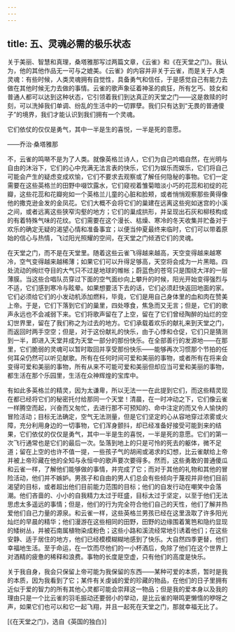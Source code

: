 ```yaml
---
---
---
```

title: 五、灵魂必需的极乐状态
---




关于美丽、智慧和真理，桑塔雅那写过两篇文章，《云雀》和《在天堂之门》。我认为，他的其他作品无一可与之媲美。《云雀》的内容并非关于云雀，而是关于人类灵魂：有些时候，人类灵魂拥有自觉性，具备勇气和信任，于是感觉自己有能力去做在其他时候无力去做的事情。云雀的歌声象征着神圣的疯狂，所有乞丐、妓女和普通人都可以达到这种状态，它引领着我们到达真正的天堂之门——这是救赎的时刻，可以洗掉我们单调、纷乱的生活中的一切罪孽。我们只有达到“无畏的普通傻子”的境界，我们才能认识到我们拥有一个灵魂。

它们依仗的仅仅是勇气，其中一半是生的喜悦，一半是死的意愿。

——乔治·桑塔雅那

不，云雀的鸣啭不是为了人类。就像英格兰诗人，它们为自己吟唱自然，在光明与自由的沐浴下，它们的心中充满无法言表的快乐，它们为娱乐而娱乐，它们将自己可能会产生的疑虑变成欢愉，它们不要求去观察或了解任何隐秘的事物。它们一定需要在这些英格兰的田野中啜饮露水，它们窥视着雏菊暗淡小巧的花蕊和初绽的花瓣，这些花蕊和花瓣宛如一个英格兰儿童的心脏和脸颊，或者悄悄观察那些黄得像他的撒克逊金发的金凤花。它们大概不会将它们的巢建在远离这些宛如迷宫的小溪之间，或者远离这些狭窄沟壑的地方；它们的巢成拱形，并呈现出石灰和柳枝构成的有着特殊气味的花纹。它们需要在这个漫长、枯燥、寒冷的冬天收集并贮备对于欢乐的确定无疑的渴望心情和准备事宜；以便当仲夏最终来临时，它们可以带着原始的信心与热情，飞过阳光照耀的空间，在天堂之门倾洒它们的灵魂。

在天堂之门，而不是在天堂里。随着这些云雀飞得越来越高，天空变得越来越寒冷，空气变得越来越稀薄；如果它们可以升得足够高，天空将会成为一片黑暗。四处流动的绚烂夺目的大气只不过是地球的帷帐；蔚蓝色的苍穹只是围绕大洋的一层薄膜。当这些合唱队员穿过下面的空气面纱向上攀升的时候，阳光开始变得强烈与不适，它们感到寒冷与眩晕。如果想要活下去的话，它们必须赶快返回地面的家。它们必须给它们的小发动机添加燃料，毕竟，它们是用自己身体里的血和肉在赞美上帝。于是，它们下落到它们的巢里，四处啄食，焦急而又无言；但是，它们的歌声永远也不会减弱下来。它们将歌声留在了上空，留在了它们曾经陶醉的灿烂的空幻世界里，留在了我们称之为过去的地方。它们承载着欢乐的献礼来到天堂之门，而返回时两手空空；但是，对于这份献礼的快乐，由于心悸和仓促，它们只是猜测到一半，即进入天堂并成为天堂一部分的那份快乐。在全部善行的发源地——在那里，它们脆弱的灵魂可以暂时取回并享受那份快乐——能够再次习惯那个节拍的任何耳朵仍然可以听见献歌。所有在任何时间可爱和美丽的事物，或者所有在将来会变得可爱和美丽的事物，所有从来不可能可爱和美丽但却应当可爱和美丽的事物，都生活在那个乐园里，生活在众神辉煌的宝库中。

有如此多英格兰的精灵，因为太谦卑，所以无法一一在此提到它们，而这些精灵现在都已经将它们的秘密托付给那同一个天堂！清晨，在一时冲动之下，它们像云雀一样腾空而起，兴奋而又匆忙，去进行那不可预知的、命中注定的而又令人愉快的冒险活动；目标无法确定，空气无法测量，但是它们坚定的心从容地穿过浓雾或火障，充分利用身边的一切事物，它们浑身颤抖，却已经准备好接受可能到来的结果，它们依仗的仅仅是勇气，其中一半是生的喜悦，一半是死的意愿。它们的第一次飞行通常也是它们的最后一次。坠落到地上的只是可怜的死去的躯体，微不足道；留在上空的也许不值一提，一些孩子气的胡闹或渴求的幻想，比云雀献给上帝并被上帝珍藏在他的全知与永恒中的歌声要次要得多。然而，这些勇敢的普通傻瓜和云雀一样，了解他们能够做的事情，并完成了它；而对于其他的礼物和其他的冒险活动，他们并不嫉妒。男孩子和自由的男人们总会有些倾向于蔑视并非他们目前渴望的目标，或者超出他们目前能力范围的目标；他们的自发行动在嘲笑中会落潮。他们吝啬的、小小的自我精力太过于旺盛，目标太过于坚定，以至于他们无法思虑太多遥远的事情；但是，他们的行为完全符合他们自己的天性，他们了解并热爱他们自己力量的源泉。和云雀一样，这些英格兰男孩已经在这里汲取了许多阳光灿烂的早晨的精华；他们漫游在这些相同的田野，田野的边缘围着篱笆和隐约显现的矮树丛，并被石南属植物染成粉色；这些小路和溪流经常地引诱着他们；在这些安静、适于居住的地方，他们已经模模糊糊地感到了快乐。大自然四季更替，他们幸福地生活。至于命运，在一饮而尽他们的一小杯酒后，免除了他们在这个世界上对酒精的疲惫的稀释和浪费。事物的长度是空虚，只有他们的高度是快乐。

关于我自身，我会只保留上帝可能为我保留的东西——某种可爱的本质，暂时是我的本质，因为我看到了它；某件有关虔诚的爱的珍藏的物品，在他们的日子里拥有近似于爱的智力的所有其他心灵都可能会崇拜这一物品；但是我的爱本身以及我的理由只是一个比云雀的羽毛振动还要弱小的举动，是比云雀的啭鸣更懒惰的咿呀之声，如果它们也可以和它一起飞翔，并且一起死在天堂之门，那就幸福无比了。

[《在天堂之门》，选自《英国的独白》]